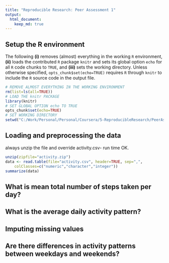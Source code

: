 ```yaml
---
title: "Reproducible Research: Peer Assessment 1"
output: 
  html_document:
    keep_md: true
---
```




## Setup the R environment

The following **(i)** removes (almost) everything in the working `R` environment, **(ii)** loads the contributed `R` package `knitr` and sets its global option `echo` for all `R` code chunks to `TRUE`, and **(iii)** sets the working directory. Unless otherwise specified, `opts_chunk$set(echo=TRUE)` requires `R` through `knitr` to include the `R` source code in the output file. 

```r
# REMOVE ALMOST EVERYTHING IN THE WORKING ENVIRONMENT
rm(list=ls(all=TRUE))
# LOAD THE knitr PACKAGE
library(knitr)
# SET GLOBAL OPTION echo TO TRUE
opts_chunk$set(echo=TRUE)
# SET WORKING DIRECTORY
setwd("C:/Work/Personal/Personal/Coursera/5-ReproducibleResearch/PeerAssessment1")
```



## Loading and preprocessing the data

always unzip the file and override activity.csv- run time OK.

```r
unzip(zipfile="activity.zip")
data <- read.table(file="activity.csv", header=TRUE, sep=",", 
	colClasses=c("numeric","character","integer"))
summarize(data)
```


## What is mean total number of steps taken per day?



## What is the average daily activity pattern?



## Imputing missing values



## Are there differences in activity patterns between weekdays and weekends?
